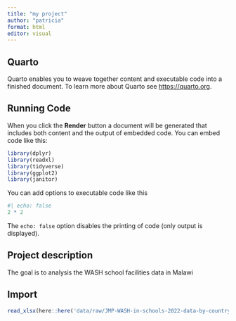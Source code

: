 ```yaml
---
title: "my project"
author: "patricia"
format: html
editor: visual
---
```


## Quarto

Quarto enables you to weave together content and executable code into a finished document. To learn more about Quarto see <https://quarto.org>.

## Running Code

When you click the **Render** button a document will be generated that includes both content and the output of embedded code. You can embed code like this:

```r
library(dplyr)
library(readxl)
library(tidyverse)
library(ggplot2)
library(janitor)
```

You can add options to executable code like this

```r
#| echo: false
2 * 2
```

The `echo: false` option disables the printing of code (only output is displayed).

## Project description

The goal is to analysis the WASH school facilities data in Malawi

## Import

```r
read_xlsx(here::here('data/raw/JMP-WASH-in-schools-2022-data-by-country.xlsx'))
```
